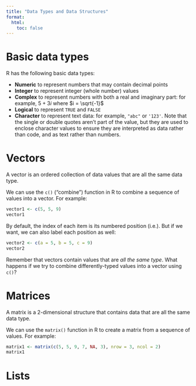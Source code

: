 ```yaml
---
title: "Data Types and Data Structures"
format:
  html:
    toc: false
---
```


# Basic data types

R has the following basic data types:

-   **Numeric** to represent numbers that may contain decimal points
-   **Integer** to represent integer (whole number) values
-   **Complex** to represent numbers with both a real and imaginary part: for example, $5 + 3i$ where $i = \sqrt{-1}$
-   **Logical** to represent `TRUE` and `FALSE` 
-   **Character** to represent text data: for example, `"abc"` or `'123'`.  Note that the single or double quotes aren't part of the value, but they are used to enclose character values to ensure they are interpreted as data rather than code, and as text rather than numbers.

# Vectors

A vector is an ordered collection of data values that are all the same data type.

We can use the `c()` ("combine") function in R to combine a sequence of values into a vector. For example:

```r
vector1 <- c(5, 5, 9)
vector1
```

By default, the index of each item is its numbered position (i.e.). But if we want, we can also label each position as well:

```r
vector2 <- c(a = 5, b = 5, c = 9)
vector2
```

Remember that vectors contain values that are *all the same type*. What happens if we try to combine differently-typed values into a vector using `c()`?

# Matrices

A matrix is a 2-dimensional structure that contains data that are all the same data type.

We can use the `matrix()` function in R to create a matrix from a sequence of values. For example:

```r
matrix1 <- matrix(c(5, 5, 9, 7, NA, 3), nrow = 3, ncol = 2)
matrix1
```

# Lists
